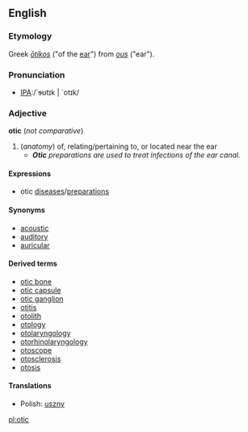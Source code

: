 ==English==
===Etymology===
Greek ''[[ōtikos]]'' ("of the [[ear]]") from ''[[ous]]'' ("ear").

===Pronunciation===
*[[Pronunciation guide|IPA]]:/`ɘʊtɪk | `otɪk/

===Adjective===
'''otic''' (''not comparative'')

# (''anatomy'') of, relating/pertaining to, or located near the ear
#*'''''Otic''' preparations are used to treat infections of the ear canal.''

====Expressions====
*otic [[disease]]s/[[preparation]]s

====Synonyms====
*[[acoustic]]
*[[auditory]]
*[[auricular]]

====Derived terms====
*[[otic bone]]
*[[otic capsule]]
*[[otic ganglion]]
*[[otitis]]
*[[otolith]]
*[[otology]]
*[[otolaryngology]]
*[[otorhinolaryngology]]
*[[otoscope]]
*[[otosclerosis]]
*[[otosis]]

====Translations====
*Polish: [[uszny]]

[[pl:otic]]